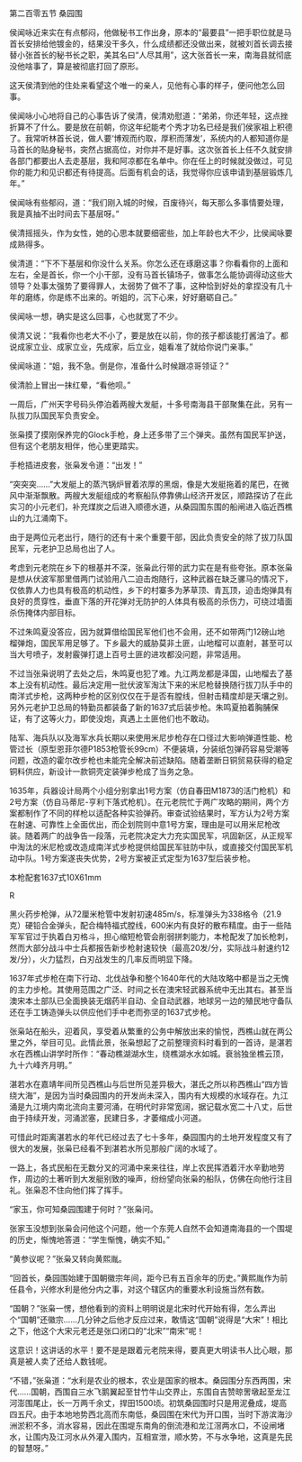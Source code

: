 

第二百零五节 桑园围

侯闻咏近来实在有点郁闷，他做秘书工作出身，原本的“最要县”一把手职位就是马首长安排给他镀金的，结果没干多久，什么成绩都还没做出来，就被刘首长调去接替小张首长的秘书长之职，美其名曰“人尽其用”，这大张首长一来，南海县就彻底没他啥事了，算是被彻底打回了原形。

这天侯清到他的住处来看望这个唯一的亲人，见他有心事的样子，便问他怎么回事。

侯闻咏小心地将自己的心事告诉了侯清，侯清劝慰道：“弟弟，你还年轻，这点挫折算不了什么。要是放在前朝，你这年纪能考个秀才功名已经是我们侯家祖上积德了。我常听林首长说，做人要‘博观而约取，厚积而薄发’，系统内的人都知道你是马首长的贴身秘书，突然占据高位，对你并不是好事。这次张首长上任不久就安排各部门都要出人去走基层，我和阿凉都在名单中。你在任上的时候就没做过，可见你的能力和见识都还有待提高。后面有机会的话，我觉得你应该申请到基层锻炼几年。”

侯闻咏有些郁闷，道：“我们刚入城的时候，百废待兴，每天那么多事情要处理，我是真抽不出时间去下基层呀。”

侯清摇摇头，作为女性，她的心思本就要细密些，加上年龄也大不少，比侯闻咏要成熟得多。

侯清道：“下不下基层和你没什么关系。你怎么还在琢磨这事？你看看你的上面和左右，全是首长，你一个小干部，没有马首长镇场子，做事怎么能协调得动这些大领导？处事太强势了要得罪人，太弱势了做不了事，这种恰到好处的拿捏没有几十年的磨练，你是练不出来的。听姐的，沉下心来，好好磨砺自己。”

侯闻咏一想，确实是这么回事，心也就宽了不少。

侯清又说：“我看你也老大不小了，要是放在以前，你的孩子都该能打酱油了。都说成家立业、成家立业，先成家，后立业，姐看准了就给你说门亲事。”

侯闻咏道：“姐，我不急。倒是你，准备什么时候跟凉哥领证？”

侯清脸上冒出一抹红晕，“看他呗。”

一周后，广州天字号码头停泊着两艘大发艇，十多号南海县干部聚集在此，另有一队拔刀队国民军负责安全。

张枭摸了摸刚保养完的Glock手枪，身上还多带了三个弹夹。虽然有国民军护送，但有这个老朋友相伴，他心里更踏实。

手枪插进皮套，张枭发令道：“出发！”

“突突突……”大发艇上的蒸汽锅炉冒着浓厚的黑烟，像是大发艇拖着的尾巴，在微风中渐渐飘散。两艘大发艇组成的考察船队停靠佛山经济开发区，顺路探访了在此实习的小元老们，补充煤炭之后进入顺德水道，从桑园围东围的船闸进入临近西樵山的九江涌南下。

由于是两位元老出行，随行的还有十来个重要干部，因此负责安全的除了拔刀队国民军，元老护卫总局也出了人。

考虑到元老院在乡下的根基并不深，张枭此行带的武力实在是有些夸张。原本张枭是想从伏波军那里借两门试验用八二迫击炮随行，这种武器在缺乏骡马的情况下，仅依靠人力也具有极高的机动性，乡下的村寨多为茅草顶、青瓦顶，迫击炮弹具有良好的贯穿性，垂直下落的开花弹对无防护的人体具有极高的杀伤力，可绕过墙面杀伤掩体内部目标。

不过朱鸣夏没答应，因为就算借给国民军他们也不会用，还不如带两门12磅山地榴弹炮，国民军用足够了。下乡最大的威胁莫非土匪，山地榴可以直射，甚至可以当大号喷子，发射霰弹打退上百号土匪的进攻都没问题，非常适用。

不过当张枭说明了去处之后，朱鸣夏也犯了难。九江两龙都是泽国，山地榴去了基本上没有机动性。最后决定用一批伏波军淘汰下来的米尼枪替换随行拔刀队手中的南洋式步枪，这两种步枪的区别仅仅在于是否有膛线，但射击精度却是天壤之别。另外元老护卫总局的特勤员都装备了新的1637式后装步枪。朱鸣夏拍着胸脯保证，有了这等火力，即使没炮，真遇上土匪他们也不敢动。

陆军、海兵队以及海军水兵长期以来使用米尼步枪存在口径过大影响弹道性能、枪管过长（原型恩菲尔德P1853枪管长99cm）不便装填，分装纸包弹药容易受潮等问题，改造的霍尔改步枪也未能完全解决前述缺陷。随着垄断日铜贸易获得的稳定铜料供应，新设计一款铜壳定装弹步枪成了当务之急。

1635年，兵器设计局两个小组分别拿出1号方案（仿自春田M1873的活门枪机）和2号方案（仿自马蒂尼-亨利下落式枪机）。在元老院忙于两广攻略的期间，两个方案都制作了不同的样枪以适配各种实验弹药。审查试验结果时，军方认为2号方案在射速、可靠性上全面优出，而企划院则中意1号方案，理由是可以用米尼枪改装。随着两广的战争告一段落，元老院决定大力充实国民军，巩固新区，从正规军中淘汰的米尼枪或改造成南洋式步枪提供给国民军驻防中队，或直接交付国民军机动中队。1号方案遂丧失优势，2号方案被正式定型为1637型后装步枪。

本枪配套1637式10X61mm

R

黑火药步枪弹，从72厘米枪管中发射初速485m/s，标准弹头为338格令（21.9克）硬铅合金弹头，配合梅特福式膛线，600米内有良好的散布精度。由于一些陆军军官过于执着白刃格斗，担心缩短枪管会削弱拼刺能力，本枪配发了加长枪刺，然而大部分战斗中士兵都报告新步枪射速较快（最高20发/分，实际战斗射速约12发/分），火力猛烈，白刃战发生的几率反而明显下降。

1637年式步枪在南下行动、北伐战争和整个1640年代的大陆攻略中都是当之无愧的主力步枪。其使用范围之广泛、时间之长在澳宋轻武器系统中无出其右。甚至当澳宋本土部队已全面换装无烟药半自动、全自动武器，地球另一边的殖民地守备队还在手工铸造弹头以供应他们手中老而弥坚的1637式步枪。

张枭站在船头，迎着风，享受着从繁重的公务中解放出来的愉悦，西樵山就在两公里之外，举目可见。此情此景，张枭想起了之前整理资料时看到的一首诗，是湛若水在西樵山讲学时所作：“春动樵湖湖水生，绕樵湖水水如城。衰翁独坐樵云顶，九十六峰齐月明。”

湛若水在嘉靖年间所见西樵山与后世所见差异极大，湛氏之所以称西樵山“四方皆绕大海”，是因为当时桑园围内的开发尚未深入，围内有大规模的水域存在。九江涌是九江境内南北流向主要河涌，在明代时非常宽阔，据记载水宽二十八丈，后世由于持续开发，河涌淤塞，民建日多，才萎缩成小河道。

可惜此时距离湛若水的年代已经过去了七十多年，桑园围内的土地开发程度又有了很大的发展，张枭已经看不到湛若水所见那般广阔的水域了。

一路上，各式民船在无数分叉的河涌中来来往往，岸上农民挥洒着汗水辛勤地劳作，周边的土著听到大发艇别致的噪声，纷纷望向张枭的船队，仿佛在向他行注目礼。张枭忍不住向他们挥了挥手。

“家玉，你可知桑园围建于何时？”张枭问。

张家玉没想到张枭会问他这个问题，他一个东莞人自然不会知道南海县的一个围堤的历史，惭愧地答道：“学生惭愧，确实不知。”

“黄参议呢？”张枭又转向黄熙胤。

“回首长，桑园围始建于国朝徽宗年间，距今已有五百余年的历史。”黄熙胤作为前任县令，兴修水利是他分内之事，对这个辖区内的重要水利设施当然有数。

“国朝？”张枭一愣，想他看到的资料上明明说是北宋时代开始有得，怎么弄出个“国朝”还徽宗……几分钟之后他才反应过来，敢情这“国朝”说得是“大宋”！相比之下，他这个大宋元老还是张口闭口的“北宋”“南宋”呢！

这意识！这讲话的水平！要不是是跟着元老院来得，要真更大明读书人比心眼，那真是被人卖了还给人数钱呢。

“不错，”张枭道：“水利是农业的根本，农业是国家的根本。桑园围分东西两围，宋代……国朝，西围自三水飞鹅翼起至甘竹牛山交界止，东围自吉赞晾罟墩起至龙江河澎围尾止，长一万两千余丈，捍田1500顷。初筑桑园围时只是用泥叠成，堤高四五尺。由于本地地势西北高而东南低，桑园围在宋代为开口围，当时下游滨海沙洲淤积不多，消水容易，因此在围堤东南角的倒流港和龙江滘两水口，不设闸堵水，让围内及江河水从外灌入围内，互相宣泄，顺水势，不与水争地，这真是先民的智慧呀。”

